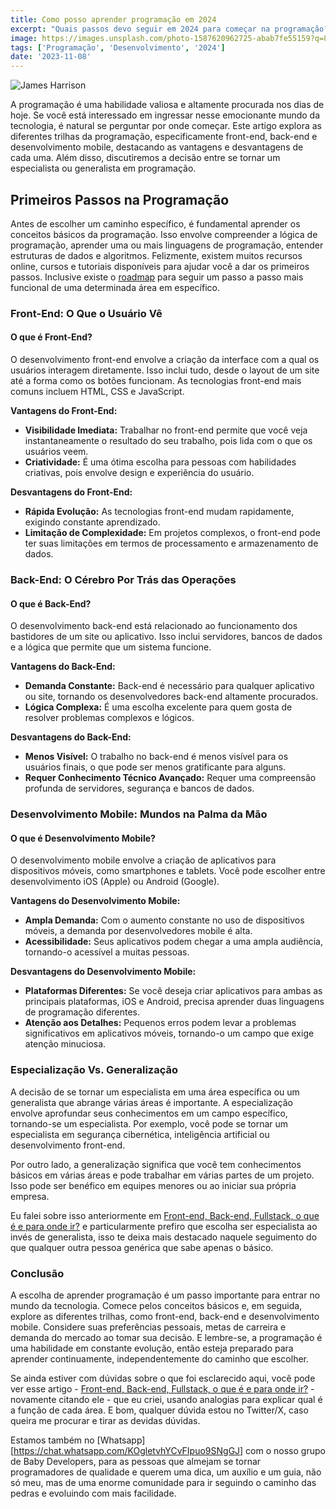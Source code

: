 ```yaml
---
title: Como posso aprender programação em 2024
excerpt: "Quais passos devo seguir em 2024 para começar na programação?"
image: https://images.unsplash.com/photo-1587620962725-abab7fe55159?q=80&w=1931&auto=format&fit=crop&ixlib=rb-4.0.3&ixid=M3wxMjA3fDB8MHxwaG90by1wYWdlfHx8fGVufDB8fHx8fA%3D%3D
tags: ['Programação', 'Desenvolvimento', '2024']
date: '2023-11-08'
---
```

![James Harrison](https://images.unsplash.com/photo-1587620962725-abab7fe55159?q=80&w=1931&auto=format&fit=crop&ixlib=rb-4.0.3&ixid=M3wxMjA3fDB8MHxwaG90by1wYWdlfHx8fGVufDB8fHx8fA%3D%3D)

A programação é uma habilidade valiosa e altamente procurada nos dias de hoje. Se você está interessado em ingressar nesse emocionante mundo da tecnologia, é natural se perguntar por onde começar. Este artigo explora as diferentes trilhas da programação, especificamente front-end, back-end e desenvolvimento mobile, destacando as vantagens e desvantagens de cada uma. Além disso, discutiremos a decisão entre se tornar um especialista ou generalista em programação.

## Primeiros Passos na Programação
Antes de escolher um caminho específico, é fundamental aprender os conceitos básicos da programação. Isso envolve compreender a lógica de programação, aprender uma ou mais linguagens de programação, entender estruturas de dados e algoritmos. Felizmente, existem muitos recursos online, cursos e tutoriais disponíveis para ajudar você a dar os primeiros passos. Inclusive existe o [roadmap](https://roadmap.sh?ref=yagasaki.dev/blog) para seguir um passo a passo mais funcional de uma determinada área em específico.

<!--truncate-->

### Front-End: O Que o Usuário Vê
#### O que é Front-End?
O desenvolvimento front-end envolve a criação da interface com a qual os usuários interagem diretamente. Isso inclui tudo, desde o layout de um site até a forma como os botões funcionam. As tecnologias front-end mais comuns incluem HTML, CSS e JavaScript.

**Vantagens do Front-End:**
- **Visibilidade Imediata:** Trabalhar no front-end permite que você veja instantaneamente o resultado do seu trabalho, pois lida com o que os usuários veem.
- **Criatividade:** É uma ótima escolha para pessoas com habilidades criativas, pois envolve design e experiência do usuário.

**Desvantagens do Front-End:**
- **Rápida Evolução:** As tecnologias front-end mudam rapidamente, exigindo constante aprendizado.
- **Limitação de Complexidade:** Em projetos complexos, o front-end pode ter suas limitações em termos de processamento e armazenamento de dados.

### Back-End: O Cérebro Por Trás das Operações
#### O que é Back-End?
O desenvolvimento back-end está relacionado ao funcionamento dos bastidores de um site ou aplicativo. Isso inclui servidores, bancos de dados e a lógica que permite que um sistema funcione.

**Vantagens do Back-End:**
- **Demanda Constante:** Back-end é necessário para qualquer aplicativo ou site, tornando os desenvolvedores back-end altamente procurados.
- **Lógica Complexa:** É uma escolha excelente para quem gosta de resolver problemas complexos e lógicos.

**Desvantagens do Back-End:**
- **Menos Visível:** O trabalho no back-end é menos visível para os usuários finais, o que pode ser menos gratificante para alguns.
- **Requer Conhecimento Técnico Avançado:** Requer uma compreensão profunda de servidores, segurança e bancos de dados.

### Desenvolvimento Mobile: Mundos na Palma da Mão
#### O que é Desenvolvimento Mobile?
O desenvolvimento mobile envolve a criação de aplicativos para dispositivos móveis, como smartphones e tablets. Você pode escolher entre desenvolvimento iOS (Apple) ou Android (Google).

**Vantagens do Desenvolvimento Mobile:**
- **Ampla Demanda:** Com o aumento constante no uso de dispositivos móveis, a demanda por desenvolvedores mobile é alta.
- **Acessibilidade:** Seus aplicativos podem chegar a uma ampla audiência, tornando-o acessível a muitas pessoas.

**Desvantagens do Desenvolvimento Mobile:**
- **Plataformas Diferentes:** Se você deseja criar aplicativos para ambas as principais plataformas, iOS e Android, precisa aprender duas linguagens de programação diferentes.
- **Atenção aos Detalhes:** Pequenos erros podem levar a problemas significativos em aplicativos móveis, tornando-o um campo que exige atenção minuciosa.

### Especialização Vs. Generalização
A decisão de se tornar um especialista em uma área específica ou um generalista que abrange várias áreas é importante. A especialização envolve aprofundar seus conhecimentos em um campo específico, tornando-se um especialista. Por exemplo, você pode se tornar um especialista em segurança cibernética, inteligência artificial ou desenvolvimento front-end.

Por outro lado, a generalização significa que você tem conhecimentos básicos em várias áreas e pode trabalhar em várias partes de um projeto. Isso pode ser benéfico em equipes menores ou ao iniciar sua própria empresa.

Eu falei sobre isso anteriormente em [Front-end, Back-end, Fullstack, o que é e para onde ir?](https://yagasaki.dev/blog/front-end-back-end-fullstack-o-que-e-e-para-onde-ir) e particularmente prefiro que escolha ser especialista ao invés de generalista, isso te deixa mais destacado naquele seguimento do que qualquer outra pessoa genérica que sabe apenas o básico.

### Conclusão
A escolha de aprender programação é um passo importante para entrar no mundo da tecnologia. Comece pelos conceitos básicos e, em seguida, explore as diferentes trilhas, como front-end, back-end e desenvolvimento mobile. Considere suas preferências pessoais, metas de carreira e demanda do mercado ao tomar sua decisão. E lembre-se, a programação é uma habilidade em constante evolução, então esteja preparado para aprender continuamente, independentemente do caminho que escolher.

Se ainda estiver com dúvidas sobre o que foi esclarecido aqui, você pode ver esse artigo - [Front-end, Back-end, Fullstack, o que é e para onde ir?](https://yagasaki.dev/blog/front-end-back-end-fullstack-o-que-e-e-para-onde-ir) - novamente citando ele - que eu criei, usando analogias para explicar qual é a função de cada área. E bom, qualquer dúvida estou no Twitter/X, caso queira me procurar e tirar as devidas dúvidas.

Estamos também no [Whatsapp][https://chat.whatsapp.com/KOgletvhYCvFIpuo9SNgGJ] com o nosso grupo de Baby Developers, para as pessoas que almejam se tornar programadores de qualidade e querem uma dica, um auxílio e um guia, não só meu, mas de uma enorme comunidade para ir seguindo o caminho das pedras e evoluindo com mais facilidade.